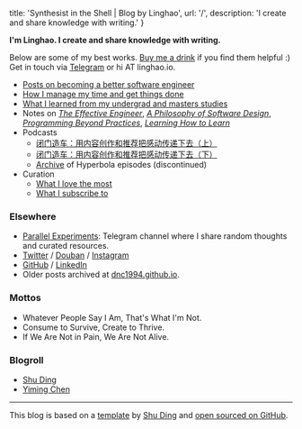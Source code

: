 
  title: 'Synthesist in the Shell | Blog by Linghao',
  url: '/',
  description: 'I create and share knowledge with writing.'
}


**I'm Linghao. I create and share knowledge with writing.**

Below are some of my best works. [Buy me a drink](https://paypal.me/LinghaoZhang) if you find them helpful :)  
Get in touch via [Telegram](https://t.me/linghao) or hi AT linghao.io.  

- [Posts on becoming a better software engineer](/tags/software-engineering)
- [How I manage my time and get things done](/posts/my-time-management-system-2020)
- [What I learned from my undergrad and masters studies](/posts/five-year-learning-2013-2018)
- Notes on [*The Effective Engineer*](/notes/the-effective-engineer), [*A Philosophy of Software Design*](/notes/a-philosophy-of-software-design), [*Programming Beyond Practices*](/notes/programming-beyond-practices), [*Learning How to Learn*](/posts/notes-learning-how-to-learn)
- Podcasts
    - [闭门造车：用内容创作和推荐把感动传递下去（上）](https://gulugulufm.github.io/podcasts/8/)  
    - [闭门造车：用内容创作和推荐把感动传递下去（下）](https://gulugulufm.github.io/podcasts/9/)  
    - [Archive](/hyperbola) of Hyperbola episodes (discontinued)
- Curation
    - [What I love the most](/the-best-things)  
    - [What I subscribe to](/my-subscriptions)

### Elsewhere

- [Parallel Experiments](https://t.me/s/LinghaoCh): Telegram channel where I share random thoughts and curated resources.
- [Twitter](https://twitter.com/instante_42) / [Douban](https://www.douban.com/people/instante_42/) / [Instagram](https://www.instagram.com/instante_42/)
- [GitHub](https://github.com/dnc1994) / [LinkedIn](https://www.linkedin.com/in/linghaozh)
- Older posts archived at [dnc1994.github.io](https://dnc1994.github.io/).

### Mottos

- Whatever People Say I Am, That's What I'm Not.
- Consume to Survive, Create to Thrive.
- If We Are Not in Pain, We Are Not Alive.

### Blogroll

- [Shu Ding](https://shud.in/)
- [Yiming Chen](https://yiming.dev/)

---

This blog is based on a [template](https://github.com/shuding/blog-template) by [Shu Ding](https://shud.in/) and [open sourced on GitHub](https://github.com/dnc1994/blog).